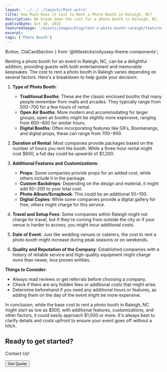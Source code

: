 ```yaml
---
layout: '../../../layouts/Post.astro'
title: How Much Does it Cost to Rent a Photo Booth in Raleigh, NC?
description: We break down the cost for a photo booth in Raleigh, NC.
publishDate: Oct 10, 2023
featuredImage: '/assets/images/blog/rent-a-photo-booth-raleigh/featured.jpg'
excerpt: ''
tags: ['Photo Booth']
---
```

  Button,
  CtaCardSection
} from '@littlesticks/odyssey-theme-components';

Renting a photo booth for an event in Raleigh, NC, can be a delightful addition, providing guests with both entertainment and memorable keepsakes. The cost to rent a photo booth in Raleigh varies depending on several factors. Here's a breakdown to help guide your decision:

1. **Type of Photo Booth**: 
    - **Traditional Booths**: These are the classic enclosed booths that many people remember from malls and arcades. They typically range from $500-$700 for a few hours of rental.
    - **Open Air Booths**: More modern and accommodating for larger groups, open air booths might be slightly more expensive, ranging from $600-$800 for similar hours.
    - **Digital Booths**: Often incorporating features like GIFs, Boomerangs, and digital props, these can range from $700-$900.

2. **Duration of Rental**: Most companies provide packages based on the number of hours you rent the booth. While a three-hour rental might cost $600, a full day could be upwards of $1,200.

3. **Additional Features and Customizations**:
    - **Props**: Some companies provide props for an added cost, while others include it in the package.
    - **Custom Backdrops**: Depending on the design and material, it might add $50-$200 to your total cost.
    - **Photo Album/Scrapbook**: This could be an additional $50-$100.
    - **Digital Copies**: While some companies provide a digital gallery for free, others might charge for this service.

4. **Travel and Setup Fees**: Some companies within Raleigh might not charge for travel, but if they're coming from outside the city or if your venue is harder to access, you might incur additional costs.

5. **Date of Event**: Just like wedding venues or caterers, the cost to rent a photo booth might increase during peak seasons or on weekends.

6. **Quality and Reputation of the Company**: Established companies with a history of reliable service and high-quality equipment might charge more than newer, less proven entities.

**Things to Consider**:
- Always read reviews or get referrals before choosing a company.
- Check if there are any hidden fees or additional costs that might arise.
- Determine beforehand if you need any additional hours or features, as adding them on the day of the event might be more expensive.

In conclusion, while the base cost to rent a photo booth in Raleigh, NC might start as low as $500, with additional features, customizations, and other factors, it could easily approach $1,000 or more. It's always best to clarify details and costs upfront to ensure your event goes off without a hitch.

<CtaCardSection background="var(--theme-surface-1)" color="var(--theme-on-surface-2)">
    <h2>Ready to get started?</h2>
    <p>Contact Us!</p>
    <Button href="https://popstar-photo-booths.checkcherry.com/reservation/user_info" customIcon>
    Get Quote
    <Fragment slot="icon">
      <Icon name="ic:baseline-chevron-right"/>
    </Fragment>
    </Button>
</CtaCardSection>